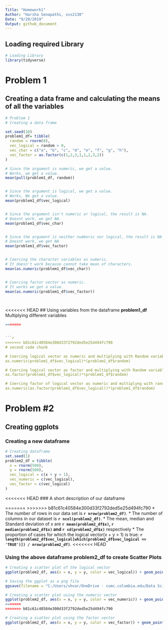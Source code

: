 ```yaml
---
Title: "Homework1"
Author: "Harsha Senapathi, svs2130"
Date: "9/20/2019"
Output: github_document
---
```


## Loading required Library
```r

# Loading Library
library(tidyverse)

```


# Problem 1

## Creating a data frame and calculating the means of all the variables

```r

# Problem 1
# Creating a data frame

set.seed(10)
problem1_df= tibble(
  random = rnorm(8),
  vec_logical = random > 0,
  vec_char = c("a", "b", "c", "d", "e", "f", "g", "h"),
  vec_factor = as.factor(c(1,2,3,1,1,2,3,2))
)

# Since the argument is numeric, we get a value.
# Works, we get a value.
mean(pull(problem1_df, random)) 


# Since the argument is logical, we get a value.
# Works, We get a value.
mean(problem1_df$vec_logical)


# Since the argument isn't numeric or logical, the result is NA.
# Doesnt work, we get NA.
mean(problem1_df$vec_char)


# Since the argument is neither numberic nor logical, the result is NA
# Doesnt work, we get NA
mean(problem1_df$vec_factor) 


# Coercing the character variables as numeric.
# It doesn't work because cannot take mean of characters.
mean(as.numeric(problem1_df$vec_char))


# Coercing factor vector as numeric.
# It works we get a value.
mean(as.numeric(problem1_df$vec_factor))

     
```

<<<<<<< HEAD
## Using variables from the dataframe **problem1_df** Multiplying different variables

```r

=======


```r
>>>>>>> b81c61c40584e300d33f2792ded5e25d494fc790
# second code chunk

# Coercing logical vector as numeric and multiplying with Random variable
as.numeric(problem1_df$vec_logical)*(problem1_df$random)

# Coercing logical vector as factor and multiplying with Random variable
as.factor(problem1_df$vec_logical)*(problem1_df$random)

# Coercing factor of logical vector as numeric and multiplyng with random
as.numeric(as.factor(problem1_df$vec_logical))*(problem1_df$random)
```


# Problem #2

## Creating ggplots

### Creating a new dataframe

```r

# Creating dataframe
set.seed(1)
problem2_df = tibble(
  x = rnorm(500),
  y = rnorm(500),
  vec_logical = c(x + y > 1),
  vec_numeric = c(vec_logical),
  vec_factor = c(vec_logical)
)
```

<<<<<<< HEAD
### A short description of our dataframe

=======
>>>>>>> b81c61c40584e300d33f2792ded5e25d494fc790
* The number of rows in our data set is **`r nrow(problem2_df)`**.
* The number of columns in our dataset is **`r ncol(problem2_df)`**.
* The mean, median and Standard deviation of *x* are **`r mean(problem2_df$x)`, `r median(problem2_df$x)` and `r sd(problem2_df$x)`** respectively
* The proportion of cases for which the logical vector(x + y > 1) is true: **`r length(problem2_df$vec_logical[which(problem2_df$vec_logical == 'TRUE')]) / nrow(problem2_df)`**.
<<<<<<< HEAD

### Using the above dataframe **problem2_df** to create Scatter Plots

```r

# Creating a scatter plot of the logical vector
ggplot(problem2_df, aes(x = x, y = y, color = vec_logical)) + geom_point()

# Saving the ggplot as a png file
ggsave(filename = "C:/Users/shvar/OneDrive - cumc.columbia.edu/Data Science/P8105_HW/problem2_df_color_logical_ggplot.png")

# Creating a scatter plot using the numeric vector
ggplot(problem2_df, aes(x = x, y = y, color = vec_numeric)) + geom_point()
=======
>>>>>>> b81c61c40584e300d33f2792ded5e25d494fc790

# Creating a scatter plot using the factor vector
ggplot(problem2_df, aes(x = x, y = y, color = vec_factor)) + geom_point()

```


